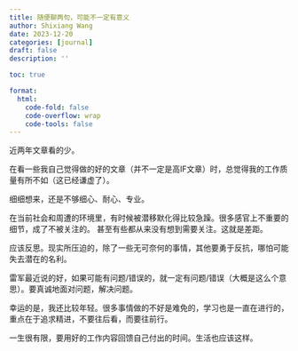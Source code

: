 ```yaml
---
title: 随便聊两句，可能不一定有意义
author: Shixiang Wang
date: 2023-12-20
categories: [journal]
draft: false
description: ''

toc: true

format:
  html:
    code-fold: false
    code-overflow: wrap
    code-tools: false
---
```


近两年文章看的少。

在看一些我自己觉得做的好的文章（并不一定是高IF文章）时，总觉得我的工作质量有所不如（这已经谦虚了）。

细细想来，还是不够细心、耐心、专业。

在当前社会和周遭的环境里，有时候被潜移默化得比较急躁。很多感官上不重要的细节，成了不被关注的。
甚至有些都从来没有想到需要关注。这就是差距。

应该反思。现实所压迫的，除了一些无可奈何的事情，其他要勇于反抗，哪怕可能失去潜在的名利。

雷军最近说的好，如果可能有问题/错误的，就一定有问题/错误（大概是这么个意思）。要真诚地面对问题，解决问题。

幸运的是，我还比较年轻。很多事情做的不好是难免的，学习也是一直在进行的，重点在于追求精进，不要往后看，而要往前行。

一生很有限，要用好的工作内容回馈自己付出的时间。生活也应该这样。

